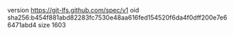 version https://git-lfs.github.com/spec/v1
oid sha256:b454f881abd82283fc7530e48aa616fed154520f6da4f0dff200e7e66471abd4
size 1603
